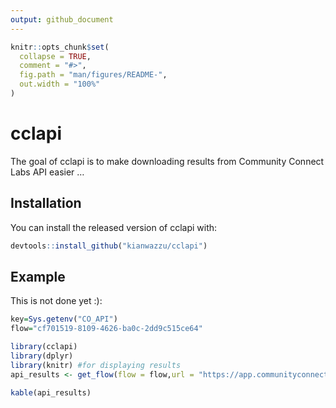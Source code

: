 ```yaml
---
output: github_document
---
```


<!-- README.md is generated from README.Rmd. Please edit that file -->

```r
knitr::opts_chunk$set(
  collapse = TRUE,
  comment = "#>",
  fig.path = "man/figures/README-",
  out.width = "100%"
)
```

# cclapi

<!-- badges: start -->
<!-- badges: end -->

The goal of cclapi is to make downloading results from Community Connect Labs API easier ...

## Installation

You can install the released version of cclapi with:
```r
devtools::install_github("kianwazzu/cclapi")
```

## Example

This is not done yet :):
```r
key=Sys.getenv("CO_API")
flow="cf701519-8109-4626-ba0c-2dd9c515ce64"
```

```r
library(cclapi)
library(dplyr)
library(knitr) #for displaying results
api_results <- get_flow(flow = flow,url = "https://app.communityconnectlabs.com/api/v2/contacts_report.json?flow=",key=key)
```
```r
kable(api_results)
```
